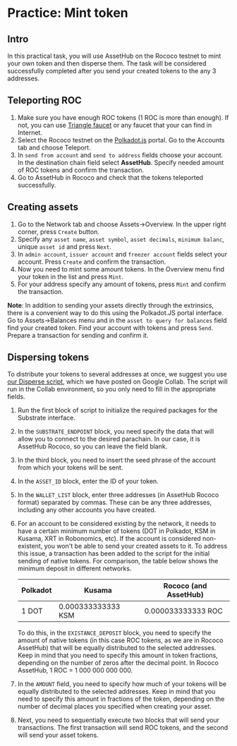 # Practice: Mint token

## **Intro**

In this practical task, you will use AssetHub on the Rococo testnet to mint your own token and then disperse them. The task will be considered successfully completed after you send your created tokens to the any 3 addresses.

## **Teleporting ROC**

1. Make sure you have enough ROC tokens (1 ROC is more than enough). If not, you can use [Triangle faucet](https://faucet.triangleplatform.com/polkadot/rococo) or any faucet that your can find in Internet.
2. Select the Rococo testnet on the [Polkadot.js](https://polkadot.js.org/apps/?rpc=wss%3A%2F%2Frococo-rpc.polkadot.io) portal. Go to the Accounts tab and choose Teleport.
3. In `send from account` and `send to address` fields choose your account. In the destination chain field select **AssetHub**. Specify needed amount of ROC tokens and confirm the transaction.
4. Go to AssetHub in Rococo and check that the tokens teleported successfully.

## **Creating assets**

1. Go to the Network tab and choose Assets→Overview. In the upper right corner, press `Create` button.
2. Specify any `asset name`, `asset symbol`, `asset decimals`, `minimum balanc`, unique `asset id` and press `Next`.
3. In `admin account`, `issuer account` and `freezer account` fields select your account. Press `Create` and confirm the transaction.
4. Now you need to mint some amount tokens. In the Overview menu find your token in the list and press `Mint`.
5. For your address specify any amount of tokens, press `Mint` and confirm the transaction.

**Note**: In addition to sending your assets directly through the extrinsics, there is a convenient way to do this using the Polkadot.JS portal interface. Go to Assets→Balances menu and in the `asset to query for balances` field find your created token. Find your account with tokens and press `Send`. Prepare a transaction for sending and confirm it.

## **Dispersing tokens**

To distribute your tokens to several addresses at once, we suggest you use [our Disperse script](https://colab.research.google.com/drive/163Fh9wre__w2srMuwyxTGSstK4xkPNiK?usp=sharing#scrollTo=EBtoEqYs7vYA), which we have posted on Google Collab. The script will run in the Collab environment, so you only need to fill in the appropriate fields.

1. Run the first block of script to initialize the required packages for the Substrate interface.
2. In the `SUBSTRATE_ENDPOINT` block, you need specify the data that will allow you to connect to the desired parachain. In our case, it is AssetHub Rococo, so you can leave the field blank.
3. In the third block, you need to insert the seed phrase of the account from which your tokens will be sent.
4. In the `ASSET_ID` block, enter the ID of your token.
5. In the `WALLET_LIST` block, enter three addresses (in AssetHub Rococo format) separated by commas. These can be any three addresses, including any other accounts you have created.
6. For an account to be considered existing by the network, it needs to have a certain minimum number of tokens (DOT in Polkadot, KSM in Kusama, XRT in Robonomics, etc). If the account is considered non-existent, you won't be able to send your created assets to it. To address this issue, a transaction has been added to the script for the initial sending of native tokens. For comparison, the table below shows the minimum deposit in different networks.


    | Polkadot | Kusama | Rococo (and AssetHub) |
    | --- | --- | --- |
    | 1 DOT | 0.000333333333 KSM | 0.000033333333 ROC |

    To do this, in the `EXISTANCE_DEPOSIT` block, you need to specify the amount of native tokens (in this case ROC tokens, as we are in Rococo AssetHub) that will be equally distributed to the selected addresses. Keep in mind that you need to specify this amount in token fractions, depending on the number of zeros after the decimal point. In Rococo AssetHub, 1 ROC = 1 000 000 000 000.

7. In the `AMOUNT` field, you need to specify how much of your tokens will be equally distributed to the selected addresses. Keep in mind that you need to specify this amount in fractions of the token, depending on the number of decimal places you specified when creating your asset.
8. Next, you need to sequentially execute two blocks that will send your transactions. The first transaction will send ROC tokens, and the second will send your asset tokens.

